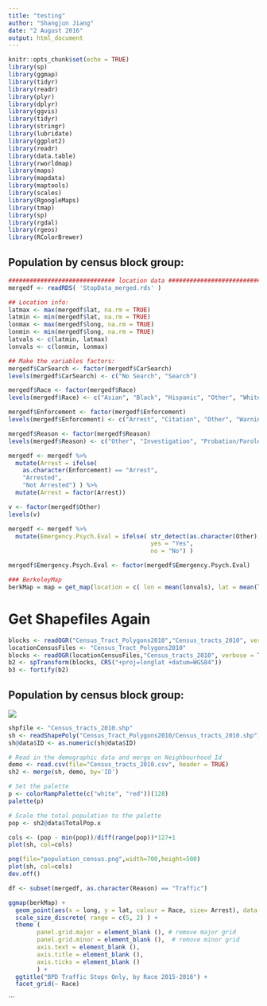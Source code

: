 ```yaml
---
title: "testing"
author: "Shangjun Jiang"
date: "2 August 2016"
output: html_document
---
```


```r
knitr::opts_chunk$set(echo = TRUE)
library(sp)
library(ggmap)
library(tidyr)
library(readr)
library(plyr)
library(dplyr)
library(ggvis)
library(tidyr)
library(stringr)
library(lubridate)
library(ggplot2)
library(readr)
library(data.table)
library(rworldmap)
library(maps)
library(mapdata)
library(maptools)
library(scales)
library(RgoogleMaps)
library(tmap)
library(sp)
library(rgdal)
library(rgeos)
library(RColorBrewer)
```


## Population by census block group:

```r
############################## location data ############################## 
mergedf <- readRDS( 'StopData_merged.rds' )

## Location info:
latmax <- max(mergedf$lat, na.rm = TRUE) 
latmin <- min(mergedf$lat, na.rm = TRUE)
lonmax <- max(mergedf$long, na.rm = TRUE) 
lonmin <- min(mergedf$long, na.rm = TRUE)
latvals <- c(latmin, latmax)
lonvals <- c(lonmin, lonmax)

## Make the variables factors:
mergedf$CarSearch <- factor(mergedf$CarSearch)
levels(mergedf$CarSearch) <- c("No Search", "Search")  

mergedf$Race <- factor(mergedf$Race)
levels(mergedf$Race) <- c("Asian", "Black", "Hispanic", "Other", "White")

mergedf$Enforcement <- factor(mergedf$Enforcement)
levels(mergedf$Enforcement) <- c("Arrest", "Citation", "Other", "Warning")

mergedf$Reason <- factor(mergedf$Reason)
levels(mergedf$Reason) <- c("Other", "Investigation", "Probation/Parole", "Reasonable Suscipcion", "Traffic", "Wanted")

mergedf <- mergedf %>%
  mutate(Arrest = ifelse( 
    as.character(Enforcement) == "Arrest", 
    "Arrested",
    "Not Arrested") ) %>%
  mutate(Arrest = factor(Arrest))

v <- factor(mergedf$Other)
levels(v)

mergedf <- mergedf %>%
  mutate(Emergency.Psych.Eval = ifelse( str_detect(as.character(Other), "MH"), 
                                        yes = "Yes",
                                        no = "No") )

mergedf$Emergency.Psych.Eval <- factor(mergedf$Emergency.Psych.Eval)

### BerkeleyMap 
berkMap = map = get_map(location = c( lon = mean(lonvals), lat = mean(latvals) ), zoom = 14)


```

# Get Shapefiles Again
```r
blocks <- readOGR("Census_Tract_Polygons2010","Census_tracts_2010", verbose = TRUE)
locationCensusFiles <- "Census_Tract_Polygons2010"
blocks <- readOGR(locationCensusFiles,"Census_tracts_2010", verbose = TRUE)
b2 <- spTransform(blocks, CRS("+proj=longlat +datum=WGS84"))
b3 <- fortify(b2)
```

## Population by census block group:
![](population_census.png)
```r
shpfile <- "Census_tracts_2010.shp"
sh <- readShapePoly("Census_Tract_Polygons2010/Census_tracts_2010.shp")
sh@data$ID <- as.numeric(sh@data$ID)

# Read in the demographic data and merge on Neighbourhood Id
demo <- read.csv(file="Census_tracts_2010.csv", header = TRUE)
sh2 <- merge(sh, demo, by='ID')

# Set the palette
p <- colorRampPalette(c("white", "red"))(128)
palette(p)

# Scale the total population to the palette
pop <- sh2@data$TotalPop.x

cols <- (pop - min(pop))/diff(range(pop))*127+1
plot(sh, col=cols)

png(file="population_census.png",width=700,height=500)
plot(sh, col=cols)
dev.off()

```




```r
df <- subset(mergedf, as.character(Reason) == "Traffic")

ggmap(berkMap) +
  geom_point(aes(x = long, y = lat, colour = Race, size= Arrest), data = df, alpha = 0.5) + 
  scale_size_discrete( range = c(5, 2) ) +
  theme ( 
		panel.grid.major = element_blank (), # remove major grid
		panel.grid.minor = element_blank (),  # remove minor grid
		axis.text = element_blank (), 
		axis.title = element_blank (),
		axis.ticks = element_blank ()
		) + 
  ggtitle("BPD Traffic Stops Only, by Race 2015-2016") +
  facet_grid(~ Race)
```

```


